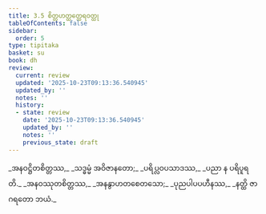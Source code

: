 ```yaml
---
title: 3.5 စိတ္တဟတ္ထတ္ထေရဝတ္ထု
tableOfContents: false
sidebar:
  order: 5
type: tipitaka
basket: su
book: dh
review:
  current: review
  updated: '2025-10-23T09:13:36.540945'
  updated_by: ''
  notes: ''
  history:
  - state: review
    date: '2025-10-23T09:13:36.540945'
    updated_by: ''
    notes: ''
    previous_state: draft
---
```



<ReviewStatus review={frontmatter.review} showDetails={true} />

<HypothesisAnnotation frontmatter={frontmatter} />

<DynamicBreadcrumb />

<Division number="38" book="dh" e="ch" v="18" p="18">

<Paragraph number="41" type="verses" book="dh">
_အနဝဋ္ဌိတစိတ္တဿ,_  
_သဒ္ဓမ္မံ အဝိဇာနတော;_  
_ပရိပ္လဝပသာဒဿ,_  
_ပညာ န ပရိပူရတိ._  

</Paragraph>

</Division>
<Division number="39" book="dh" e="ch" v="18" p="18">

<Paragraph number="42" type="verses" book="dh">
_အနဝဿုတစိတ္တဿ,_  
_အနနွာဟတစေတသော;_  
_ပုညပါပပဟီနဿ,_  
_နတ္ထိ ဇာဂရတော ဘယံ._
</Paragraph>
</Division>